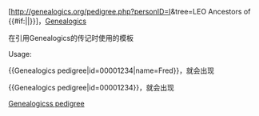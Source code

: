[http://genealogics.org/pedigree.php?personID=I{{{id}}}&tree=LEO Ancestors of {{#if:{{{name|}}}|{{{name}}}|{{PAGENAME}}}}]，[[Genealogics]]<noinclude>

在引用Genealogics的传记时使用的模板

Usage:

<nowiki>{{Genealogics pedigree|id=00001234|name=Fred}}</nowiki>，就会出现{{Genealogics pedigree|id=I00001234|name=Fred}}

<nowiki>{{Genealogics pedigree|id=00001234}}</nowiki>，就会出现{{Genealogics pedigree|id=I00001234|name=PAGENAME}}

[[Category:外部资源模板|Genealogicss pedigree]]
</noinclude>